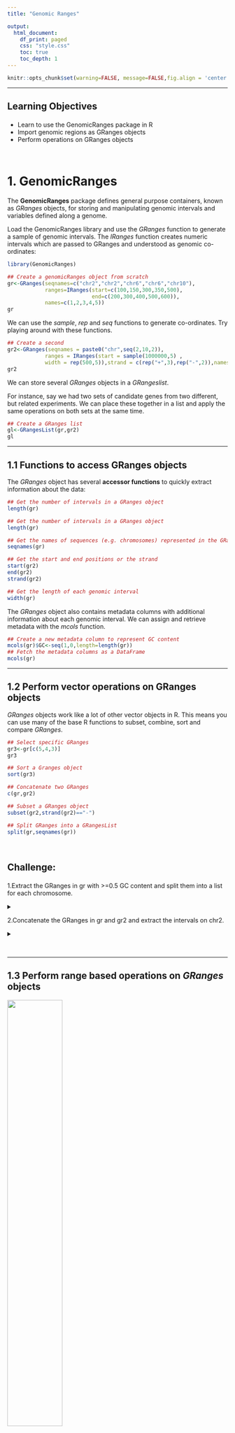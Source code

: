 ```yaml
---
title: "Genomic Ranges"

output:
  html_document:
    df_print: paged
    css: "style.css"
    toc: true
    toc_depth: 1
---
```


<head>
<script src="https://kit.fontawesome.com/ece750edd7.js" crossorigin="anonymous"></script>
</head>

```r
knitr::opts_chunk$set(warning=FALSE, message=FALSE,fig.align = 'center')
```

------------------------------------------------------------------------

## 

::: {.objectives}
<h2>

<i class="far fa-check-square"></i> Learning Objectives

</h2>

-   Learn to use the GenomicRanges package in R
-   Import genomic regions as GRanges objects
-   Perform operations on GRanges objects
:::

<br>

# 1. GenomicRanges

The **GenomicRanges** package defines general purpose containers, known as *GRanges* objects, for storing and manipulating genomic intervals and variables defined along a genome.

Load the GenomicRanges library and use the *GRanges* function to generate a sample of genomic intervals. The *IRanges* function creates numeric intervals which are passed to GRanges and understood as genomic co-ordinates:

```r
library(GenomicRanges)

## Create a genomicRanges object from scratch
gr<-GRanges(seqnames=c("chr2","chr2","chr6","chr6","chr10"),
            ranges=IRanges(start=c(100,150,300,350,500),
                           end=c(200,300,400,500,600)),
            names=c(1,2,3,4,5))
gr
```

We can use the *sample*, *rep* and *seq* functions to generate co-ordinates. Try playing around with these functions.

```r
## Create a second 
gr2<-GRanges(seqnames = paste0("chr",seq(2,10,2)),
            ranges = IRanges(start = sample(1000000,5) ,
            width = rep(500,5)),strand = c(rep("+",3),rep("-",2)),names=seq(1,5))
gr2
```

We can store several *GRanges* objects in a *GRangeslist*.

For instance, say we had two sets of candidate genes from two different, but related experiments. We can place these together in a list and apply the same operations on both sets at the same time.

```r
## Create a GRanges list
gl<-GRangesList(gr,gr2)
gl
```

------------------------------------------------------------------------

## 1.1 Functions to access GRanges objects

The *GRanges* object has several **accessor functions** to quickly extract information about the data:

```r
## Get the number of intervals in a GRanges object
length(gr)
```

```r
## Get the number of intervals in a GRanges object
length(gr)
```

```r
## Get the names of sequences (e.g. chromosomes) represented in the GRanges object
seqnames(gr)
```

```r
## Get the start and end positions or the strand
start(gr2)
end(gr2)
strand(gr2)
```

```r
## Get the length of each genomic interval
width(gr)
```

The *GRanges* object also contains metadata columns with additional information about each genomic interval. We can assign and retrieve metadata with the *mcols* function.

```r
## Create a new metadata column to represent GC content
mcols(gr)$GC<-seq(1,0,length=length(gr))
## Fetch the metadata columns as a DataFrame
mcols(gr)
```

------------------------------------------------------------------------

## 1.2 Perform vector operations on GRanges objects

*GRanges* objects work like a lot of other vector objects in R. This means you can use many of the base R functions to subset, combine, sort and compare *GRanges*.

```r
## Select specific GRanges
gr3<-gr[c(5,4,3)]
gr3
```

```r
## Sort a Granges object
sort(gr3)
```

```r
## Concatenate two GRanges
c(gr,gr2)
```

```r
## Subset a GRanges object
subset(gr2,strand(gr2)=="-")
```

```r
## Split GRanges into a GRangesList
split(gr,seqnames(gr))
```

<br>

::: {.challenge}
<h2>

<i class="fas fa-pencil-alt"></i> Challenge:

</h2>

1.Extract the GRanges in gr with \>=0.5 GC content and split them into a list for each chromosome.

<details>

<summary>

</summary>

::: {.solution}
<h2>

<i class="far fa-eye"></i> Solution:

</h2>

```r
gr_subset=subset(gr,mcols(gr)$GC>=0.5)
split(gr_subset,seqlevels(gr_subset))
```
:::

</details>

2.Concatenate the GRanges in gr and gr2 and extract the intervals on chr2.

<details>

<summary>

</summary>

::: {.solution}
<h2>

<i class="far fa-eye"></i> Solution:

</h2>

```r
grc<-c(gr,gr2)
subset(grc,seqnames(grc)=="chr2")
```
:::

</details>
:::

<br>

------------------------------------------------------------------------

## 1.3 Perform range based operations on *GRanges* objects

![](images/GR.png){width="50%"}

The GenomicRanges package also has several useful functions to perform operations on *GRanges* objects based on the genomic intervals.

```r
## Get the promoter region around the start of the feature
promoters(gr2,upstream = 1000,downstream=1000)
```

```r
## Reduce overlapping ranges into a single range
reduce(gr)
```

```R
## Shift all the co-ordinates along
gr.shift<-shift(gr,100)
gr.shift
```

```r
## Find the overlaps between 2 sets of GRanges
fo<-findOverlaps(query = gr,subject = gr.shift)
fo
```

```r
## Use the subjectHits or queryHits functions to extract columns from the output
subjectHits(fo)
```

```r
## Merge the regions between 2 sets of GRanges
union(gr.shift,gr)
```

```r
## Get the overlapping regions between 2 sets of GRanges
intersect(gr.shift,gr)
```

```r
## What happens if we set all the shifted ranges to the minus strand?
strand(gr.shift)="-"
intersect(gr.shift,gr)
```

```r
## Strandedness is used in comparisons by default but we can turn this off:
intersect(gr.shift,gr,ignore.strand=T)
```

We can also perform operations on all of the *GRanges* in a *GRangesList* object:

```r
## We can perform operations on all items in the list
promoters(gl)
```

*GRangesList* objects also work with base R list functions like *lapply* and *unlist* but we will not cover that here.

<br>

::: {.challenge}
<h2>

<i class="fas fa-pencil-alt"></i> Challenge:

</h2>

1.There are many more functions in the [*Genomic Ranges*](https://bioconductor.org/packages/release/bioc/vignettes/GenomicRanges/inst/doc/GenomicRangesIntroduction.html) documentation as well as the [How To](https://bioconductor.org/packages/release/bioc/vignettes/GenomicRanges/inst/doc/GenomicRangesHOWTOs.pdf) document.

Read the documentation and see if you can figure out how to get the 1000 bases downstream of each of the ranges in gr2.

<details>

<summary>

</summary>

::: {.solution}
<h2>

<i class="far fa-eye"></i> Solution:

</h2>

```r
flank(gr2,1000,start=F)
```
:::

</details>

2.Create a new GRanges object called genes and find which genes overlap with the ranges in gr2.

```r
genes<-GRanges(seqnames=c("chr2","chr6","chr9"),ranges = IRanges(start=c(start(gr2)[c(1,3)],1000),width=100),strand="+",name=c("geneA","geneB","geneC"))
```

<details>

<summary>

</summary>

::: {.solution}
<h2>

<i class="far fa-eye"></i> Solution:

</h2>

```r
overlaps<-findOverlaps(query = genes,subject=gr2)
qh<-queryHits(overlaps)
qh<-unique(qh) ## Not necessary here, but will prevent repeats if genes overlapped with more than one region
genes[qh]$name
```

Note that it is also possible to string together GRanges operations with R *pipes* e.g.

```r
library(magrittr)
qh<-findOverlaps(query = genes,subject=gr2) %>% queryHits() %>% unique()
genes[qh]$name
```
:::

</details>
:::

<br>

------------------------------------------------------------------------

# 2. Importing files as Genomic Ranges

The *genomation* package has several useful functions to import annotation and sequencing files into R as *GRanges* objects.

We are going to work with annotation files from the Human hg19 reference genome. The file [*Ensembl.GRCh37.74.edited.genes.strict.bed*](http://bifx-core.bio.ed.ac.uk/genomes/human/hg19/annotation/Ensembl.GRCh37.74.edited.genes.strict.bed) contains gene annotations downloaded from the Ensembl database in **bed** format.

Load the **genomation** library and use the *readBed* function to read in the file. You can download the file from the link above and save it in your working directory. Or, you can read directly from the URL.

```r
library(genomation)
## Read in a bed file if it exists on your computer
#hg19.genes<-readBed("Ensembl.GRCh37.74.edited.genes.strict.bed")
## Read in a bed file from the web
hg19.genes<-readBed("http://bifx-core.bio.ed.ac.uk/genomes/human/hg19/annotation/Ensembl.GRCh37.74.edited.genes.strict.bed")
## Inspect the object
hg19.genes
```

Note that the GRanges object has a "slot" for seqinfo which can store the lengths of each chromosome and the genome they are derived from. Some functions make use of seqinfo, for instance when calculating the gaps in coverage of a GRanges object we need to know where the end of each chromosome is. This information is currently empty but we will see how to update it later.

```r
seqinfo(hg19.genes)
```

We can also use genomation to read in files that are not in a standard format using the *readGeneric* function. Let's update our hg19.genes object by reading a file with more information (metadata) about each gene.

This file contains the same gene annotations along with additional columns of information. The file is not in the strict **bed** format so we need to use the *readGeneric* function.

The *meta.cols* argument allows us to specify the column numbers to be read as metadata and how to name these.

```r

## This file contains the same gene annotations but has some extra columns in the table which we can also import.
hg19.genes<-readGeneric("http://bifx-core.bio.ed.ac.uk/genomes/human/hg19/annotation/Ensembl.GRCh37.74.edited.genes.bed",chr = 1,start = 2,end = 3,strand = 6,meta.cols = list(name=4,symbol=5,biotype=7))

## The meta.cols parameter is a list of metadata column numbers and the names we want to give them.
hg19.genes
```

We can use the metadata to filter our GRanges object using the *subset* function.

```r
##Get all protein coding genes
hg19.pc.genes<-subset(hg19.genes,hg19.genes$biotype=="protein_coding")
hg19.pc.genes
```

::: {.resources}
<h2>

<i class="fas fa-book"></i> Further Learning

</h2>

There are several other import functions in *genomation*:

-   readBam() \#\#Import sequencing alignments.
-   readNarrowPeak() and readBroadPeak() \#\#Import ChIP-seq peak regions from commonly used peak caller tools.
-   gffToGRanges() \#\#Import GFF annotation files.
-   readTranscriptFeatures() \#\#Import a bed file and split it into promoter, exon and intron regions.
-   More...

*genomation* also has several analysis functions:

-   Perform additional operations on GRanges objects
-   Annotate GRanges objects with other features
-   Extract and visualise data across GRanges
-   More...

Take a look at the *genomation* [manual](https://www.bioconductor.org/packages/release/bioc/vignettes/genomation/inst/doc/GenomationManual.html) and [documentation](https://www.bioconductor.org/packages/release/bioc/manuals/genomation/man/genomation.pdf) to learn more.
:::

<br>

::: {.key-points}
<h2>

<i class="fas fa-thumbtack"></i> Key points

</h2>

## 

-   Store genomic co-ordinates and metadata in *GRanges* objects
-   Access information and perform operations on *GRanges* with functions from the *GenomicRanges* library.
-   The *genomation* library has functions to easily load annotation files and other genomics datasets.
-   All of the *Bioconductor* packages have very good documentation!
:::

<br>
